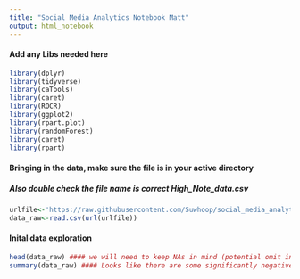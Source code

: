 ```yaml
---
title: "Social Media Analytics Notebook Matt"
output: html_notebook
---
```


#### Add any Libs needed here

```r
library(dplyr)
library(tidyverse)
library(caTools)
library(caret)
library(ROCR)
library(ggplot2)
library(rpart.plot)
library(randomForest)
library(caret)
library(rpart)

```

#### Bringing in the data, make sure the file is in your active directory 
##### Also double check the file name is correct High_Note_data.csv

```r
urlfile<-'https://raw.githubusercontent.com/Suwhoop/social_media_analytics_project/master/High_Note_data.csv'
data_raw<-read.csv(url(urlfile))
```

#### Inital data exploration 
```r
head(data_raw) #### we will need to keep NAs in mind (potential omit in some models)
summary(data_raw) #### Looks like there are some significantly negative deltas related to finds 
```


